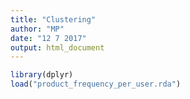 ```yaml
---
title: "Clustering"
author: "MP"
date: "12 7 2017"
output: html_document
---
```


```r
library(dplyr)
load("product_frequency_per_user.rda")
```

